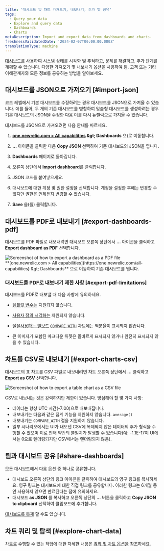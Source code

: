 ```yaml
---
title: '대시보드 및 차트 가져오기, 내보내기, 추가 및 공유'
tags:
  - Query your data
  - Explore and query data
  - Dashboards
  - Charts
metaDescription: Import and export data from dashboards and charts.
freshnessValidatedDate: '2024-02-07T00:00:00.000Z'
translationType: machine
---
```




[대시보드를](/docs/query-your-data/explore-query-data/dashboards/introduction-dashboards/) 사용하여 시스템 상태를 시각화 및 추적하고, 문제를 해결하고, 추가 단계를 계획할 수 있습니다. 다양한 가져오기 및 내보내기 옵션을 사용하여 팀, 고객 또는 기타 이해관계자와 모든 정보를 공유하는 방법을 알아보세요.

## 대시보드를 JSON으로 가져오기 [#import-json]

코드 레벨에서 기본 대시보드를 수정하려는 경우 대시보드를 JSON으로 가져올 수 있습니다. 예를 들어, 두 개의 기존 대시보드를 병합하여 맞춤형 대시보드를 생성하려는 경우 기본 대시보드의 JSON을 수정한 다음 이를 다시 뉴렐릭으로 가져올 수 있습니다.

대시보드를 JSON으로 가져오려면 다음 안내를 따르세요.

1. <DNT>**[one.newrelic.com &gt; All capabilities](https://one.newrelic.com/all-capabilities) &amp;gt; Dashboards**</DNT> 으)로 이동합니다.

2. <DNT>**...**</DNT> 아이콘을 클릭한 다음 <DNT>**Copy JSON**</DNT> 선택하여 기존 대시보드의 JSON을 엽니다.

3. <DNT>**Dashboards**</DNT> 페이지로 돌아갑니다.

4. 오른쪽 상단에서 <DNT>**Import dashboard**</DNT>를 클릭합니다.

5. JSON 코드를 붙여넣으세요.

6. 대시보드에 대한 계정 및 권한 설정을 선택합니다. 계정을 설정한 후에는 변경할 수 없지만 [권한은 언제든지 변경할](/docs/query-your-data/explore-query-data/dashboards/manage-your-dashboard/#dash-settings) 수 있습니다.

7. <DNT>**Save**</DNT> 을(를) 클릭합니다.

## 대시보드를 PDF로 내보내기 [#export-dashboards-pdf]

대시보드를 PDF 파일로 내보내려면 대시보드 오른쪽 상단에서 <DNT>**...**</DNT> 아이콘을 클릭하고 <DNT>**Export dashboard as PDF**</DNT> 선택합니다.

<img title="Export dashboard as PDF" alt="Screenshot of how to export a dashboard as a PDF file" src={dashboardsExportPdf} />

<figcaption>
  <DNT>**[one.newrelic.com &gt; All capabilities](https://one.newrelic.com/all-capabilities) &amp;gt; Dashboards**</DNT> 으로 이동하여 기존 대시보드를 엽니다.
</figcaption>

### 대시보드를 PDF로 내보내기 제한 사항 [#export-pdf-limitations]

대시보드를 PDF로 내보낼 때 다음 사항에 유의하세요.

* [템플릿 변수는](/docs/query-your-data/explore-query-data/dashboards/dashboard-template-variables/#requirements) 지원되지 않습니다.

* [사용자 정의 시각화는](/docs/query-your-data/explore-query-data/dashboards/add-custom-visualizations-your-dashboards/) 지원되지 않습니다.

* 절을[사용하는 빌보드](/docs/query-your-data/explore-query-data/use-charts/chart-types/#widget-billboard) [`COMPARE WITH`](/docs/nrql/nrql-syntax-clauses-functions/#sel-compare) 차트에는 백분율이 표시되지 않습니다.

* 큰 이미지가 포함된 마크다운 위젯은 올바르게 표시되지 않거나 완전히 표시되지 않을 수 있습니다.

## 차트를 CSV로 내보내기 [#export-charts-csv]

대시보드의 표 차트를 CSV 파일로 내보내려면 차트 오른쪽 상단에서 <DNT>**...**</DNT> 클릭하고 <DNT>**Export as CSV**</DNT> 선택합니다.

<img title="Export chart as CSV" alt="Screenshot of how to export a table chart as a CSV file" src={dashboardsExportCsv} />

CSV로 내보내는 것은 강력하지만 제한이 있습니다. 명심해야 할 몇 가지 사항:

* 데이터는 항상 UTC 시간(-7:00)으로 내보내집니다.
* 내보내기는 다음과 같은 집계 기능을 지원하지 않습니다. `average()`
* 내보내기는 `COMPARE_WITH` 절을 지원하지 않습니다.
* 일부 시나리오에서는 UI가 내보낸 CSV에 복제되지 않은 데이터의 추가 형식을 수행할 수 있으며 이로 인해 약간의 불일치가 발생할 수 있습니다(예: -1.1E-17이 UI에서는 0으로 렌더링되지만 CSV에서는 렌더링되지 않음).

## 팀과 대시보드 공유 [#share-dashboards]

모든 대시보드에서 다음 옵션 중 하나로 공유합니다.

* 대시보드 오른쪽 상단의 링크 아이콘을 클릭하여 대시보드의 영구 링크를 복사하세요. 영구 링크는 대시보드에 대한 직접 링크를 공유합니다. 이러한 링크는 6개월 동안 사용하지 않으면 만료된다는 점에 유의하세요.
* 대시보드 <DNT>**as JSON**</DNT> 를 복사하고 오른쪽 상단의 <DNT>**...**</DNT> 버튼을 클릭하고 <DNT>**Copy JSON to clipboard**</DNT> 선택하여 클립보드에 추가합니다.

[대시보드를 복제](/docs/query-your-data/explore-query-data/dashboards/introduction-dashboards/#dashboards-clone) 할 수도 있습니다.

## 차트 쿼리 및 탐색 [#explore-chart-data]

차트로 수행할 수 있는 작업에 대한 자세한 내용은 [쿼리 및 차트 옵션을](/docs/new-relic-solutions/new-relic-one/ui-data/basic-ui-features/#data-analysis) 참조하세요.
